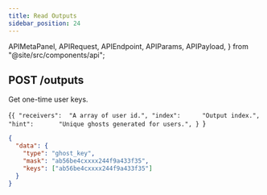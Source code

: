 ```yaml
---
title: Read Outputs
sidebar_position: 24
---
```


  APIMetaPanel,
  APIRequest,
  APIEndpoint,
  APIParams,
  APIPayload,
} from "@site/src/components/api";


## POST /outputs

Get one-time user keys.

<APIEndpoint url="/outputs" />

<APIMetaPanel scope="Authorized" scopeNote="" />

<APIPayload>{`{
  "receivers":  "A array of user id.",
  "index":      "Output index.",
  "hint":       "Unique ghosts generated for users.",
}
`}</APIPayload>

<!-- @TODO 这里原来的 example 就是错的，虽然按照理解改了，但是依然需要修正 -->

<APIRequest title="Generate outputs" url="/outputs --data PAYLOAD" />

```json title="Response"
{
  "data": {
    "type": "ghost_key",
    "mask": "ab56be4cxxxx244f9a433f35",
    "keys": ["ab56be4cxxxx244f9a433f35"]
  }
}
```
